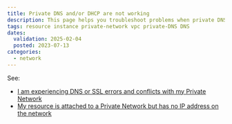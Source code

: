 ```yaml
---
title: Private DNS and/or DHCP are not working
description: This page helps you troubleshoot problems when private DNS and/or DHCP are not working
tags: resource instance private-network vpc private-DNS DNS
dates:
  validation: 2025-02-04
  posted: 2023-07-13
categories:
  - network
---
```


See:
- [I am experiencing DNS or SSL errors and conflicts with my Private Network](/vpc/troubleshooting/pn-name/)
- [My resource is attached to a Private Network but has no IP address on the network](/vpc/troubleshooting/resource-attached-no-ip/)
